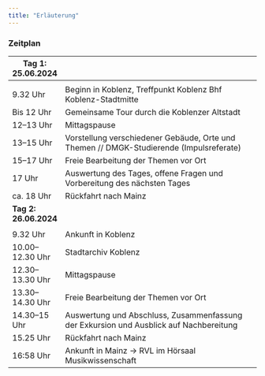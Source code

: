 ```yaml
---
title: "Erläuterung"
---
```



### Zeitplan

| **Tag 1: 25.06.2024** |                                                                                         |
| --------------------- | --------------------------------------------------------------------------------------- |
|                       |                                                                                         |
| 9.32 Uhr              | Beginn in Koblenz, Treffpunkt Koblenz Bhf Koblenz-Stadtmitte                            |
| Bis 12 Uhr            | Gemeinsame Tour durch die Koblenzer Altstadt                                            |
| 12–13 Uhr             | Mittagspause                                                                            |
| 13–15 Uhr             | Vorstellung verschiedener Gebäude, Orte und Themen // DMGK-Studierende (Impulsreferate) |
| 15–17 Uhr             | Freie Bearbeitung der Themen vor Ort                                                    |
| 17 Uhr                | Auswertung des Tages, offene Fragen und Vorbereitung des nächsten Tages                 |
| ca. 18 Uhr            | Rückfahrt nach Mainz                                                                    |
| **Tag 2: 26.06.2024** |                                                                                         |
|                       |                                                                                         |
| 9.32 Uhr              | Ankunft in Koblenz                                                                      |
| 10.00–12.30 Uhr       | Stadtarchiv Koblenz                                                                     |
| 12.30–13.30 Uhr       | Mittagspause                                                                            |
| 13.30–14.30 Uhr       | Freie Bearbeitung der Themen vor Ort                                                    |
| 14.30–15 Uhr          | Auswertung und Abschluss, Zusammenfassung der Exkursion und Ausblick auf Nachbereitung  |
| 15.25 Uhr             | Rückfahrt nach Mainz                                                                    |
| 16:58 Uhr             | Ankunft in Mainz → RVL im Hörsaal Musikwissenschaft                                     |
